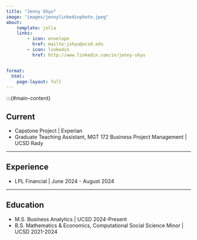 ```yaml
---
title: "Jenny Shyu"
image: "images/jennylinkedinphoto.jpeg"
about: 
    template: jolla
    links:
        - icon: envelope
          href: mailto:jshyu@ucsd.edu
        - icon: linkedin
          href: http://www.linkedin.com/in/jenny-shyu


format:
  html:
    page-layout: full
---
```


:::{#main-content}

<div style="text-align: left;">

## Current

- Capstone Project | Experian
- Graduate Teaching Assistant, MGT 172 Business Project Management | UCSD Rady


-----

## Experience

 - LPL Financial | June 2024 - August 2024 



-----

## Education

 - M.S. Business Analytics [| UCSD 2024-Present]{.gray}
 - B.S. Mathematics & Economics, Computational Social Science Minor [| UCSD 2021-2024]{.gray}


</div>



<!-- ## About Me

Hi there! I'm **Jenny Shyu**, a Master’s student in Business Analytics at UC San Diego's Rady School of Management with a background in Math-Econ.

### Why Business Analytics?

I’m passionate about leveraging quantitative methods, data, and technology to generate meaningful insights and tackle real-world business problems.

### What have I been working on?

Most recently, I interned at **LPL Financial**, where I worked with financial data and dashboards. I also served as the **VP of Data Analytics** in a student consulting organization and currently work as a **Graduate Teaching Assistant** for a Business Project Management course—helping students apply frameworks like prioritization matrices in real-world project planning.

In the past, I also trained and competed as a figure skater representing Chinese Taipei. -->

<!-- ### Outside of Work...

When I'm not working with data, I love:

- Skating (still!),

- Exploring new places,

- Managing my foodie Instagram,

- Traveling -->



